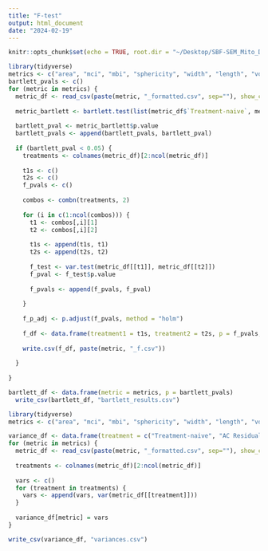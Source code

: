 ```yaml
---
title: "F-test"
output: html_document
date: "2024-02-19"
---
```


```r
knitr::opts_chunk$set(echo = TRUE, root.dir = "~/Desktop/SBF-SEM_Mito_Data/R_F-test")
```


```r
library(tidyverse)
metrics <- c("area", "mci", "mbi", "sphericity", "width", "length", "volume", "perimeter")
bartlett_pvals <- c()
for (metric in metrics) {
  metric_df <- read_csv(paste(metric, "_formatted.csv", sep=""), show_col_types = FALSE)
  
  metric_bartlett <- bartlett.test(list(metric_df$`Treatment-naive`, metric_df$`AC Residual`, metric_df$`DTX Residual`, metric_df$`CRB Residual`, metric_df$`DTX+CRB Residual`))
  
  bartlett_pval <- metric_bartlett$p.value
  bartlett_pvals <- append(bartlett_pvals, bartlett_pval)
  
  if (bartlett_pval < 0.05) {
    treatments <- colnames(metric_df)[2:ncol(metric_df)]
    
    t1s <- c()
    t2s <- c()
    f_pvals <- c()
    
    combos <- combn(treatments, 2)
    
    for (i in c(1:ncol(combos))) {
      t1 <- combos[,i][1]
      t2 <- combos[,i][2]
      
      t1s <- append(t1s, t1)
      t2s <- append(t2s, t2)
      
      f_test <- var.test(metric_df[[t1]], metric_df[[t2]])
      f_pval <- f_test$p.value
      
      f_pvals <- append(f_pvals, f_pval)
      
    }
    
    f_p_adj <- p.adjust(f_pvals, method = "holm")
    
    f_df <- data.frame(treatment1 = t1s, treatment2 = t2s, p = f_pvals, padj = f_p_adj)
        
    write.csv(f_df, paste(metric, "_f.csv"))    
      
  }
  
}

bartlett_df <- data.frame(metric = metrics, p = bartlett_pvals)
  write_csv(bartlett_df, "bartlett_results.csv")


```

```r
library(tidyverse)
metrics <- c("area", "mci", "mbi", "sphericity", "width", "length", "volume", "perimeter")

variance_df <- data.frame(treatment = c("Treatment-naive", "AC Residual", "DTX Residual", "CRB Residual", "DTX+CRB Residual"))
for (metric in metrics) {
  metric_df <- read_csv(paste(metric, "_formatted.csv", sep=""), show_col_types = FALSE)
  
  treatments <- colnames(metric_df)[2:ncol(metric_df)]
  
  vars <- c()
  for (treatment in treatments) {
    vars <- append(vars, var(metric_df[[treatment]]))
  }
  
  variance_df[metric] = vars
}

write_csv(variance_df, "variances.csv")
```

